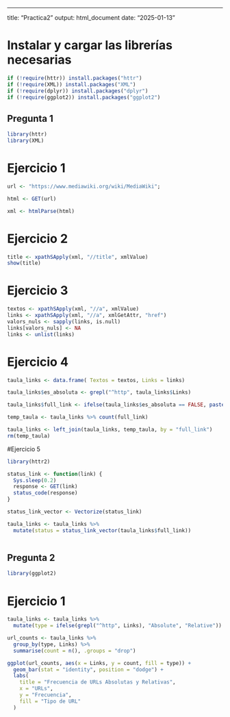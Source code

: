 ------------------------------------------------------------------------

title: "Practica2" output: html_document date: "2025-01-13"

# Instalar y cargar las librerías necesarias

```r
if (!require(httr)) install.packages("httr")
if (!require(XML)) install.packages("XML")
if (!require(dplyr)) install.packages("dplyr")
if (!require(ggplot2)) install.packages("ggplot2")
```

## Pregunta 1

```r
library(httr)
library(XML)
```

# Ejercicio 1

```r
url <- "https://www.mediawiki.org/wiki/MediaWiki";

html <- GET(url)

xml <- htmlParse(html)
```

# Ejercicio 2

```r
title <- xpathSApply(xml, "//title", xmlValue)
show(title)
```

# Ejercicio 3

```r
textos <- xpathSApply(xml, "//a", xmlValue)
links <- xpathSApply(xml, "//a", xmlGetAttr, "href")
valors_nuls <- sapply(links, is.null)
links[valors_nuls] <- NA
links <- unlist(links)
```

# Ejercicio 4

```r
taula_links <- data.frame( Textos = textos, Links = links)

taula_links$es_absoluta <- grepl("^http", taula_links$Links)

taula_links$full_link <- ifelse(taula_links$es_absoluta == FALSE, paste0("https://www.mediawiki.org", taula_links$Links), taula_links$Links )

temp_taula <- taula_links %>% count(full_link)

taula_links <- left_join(taula_links, temp_taula, by = "full_link")
rm(temp_taula)

```

#Ejercicio 5

```r

library(httr2)

status_link <- function(link) {
  Sys.sleep(0.2)
  response <- GET(link)
  status_code(response)
}

status_link_vector <- Vectorize(status_link)

taula_links <- taula_links %>%
  mutate(status = status_link_vector(taula_links$full_link))



```

## Pregunta 2

```r
library(ggplot2)
```

# Ejercicio 1

```r

taula_links <- taula_links %>%
  mutate(type = ifelse(grepl("^http", Links), "Absolute", "Relative"))

url_counts <- taula_links %>%
  group_by(type, Links) %>%
  summarise(count = n(), .groups = "drop")

ggplot(url_counts, aes(x = Links, y = count, fill = type)) +
  geom_bar(stat = "identity", position = "dodge") +
  labs(
    title = "Frecuencia de URLs Absolutas y Relativas",
    x = "URLs",
    y = "Frecuencia",
    fill = "Tipo de URL"
  ) 


```
